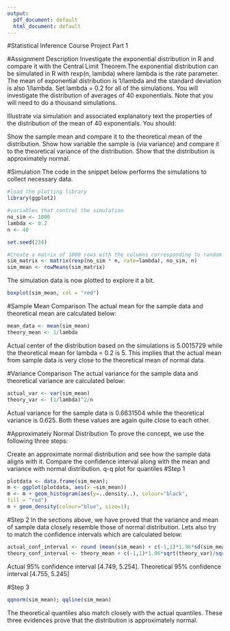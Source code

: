 ---
output:
  pdf_document: default
  html_document: default
---
#Statistical Inference Course Project Part 1

#Assignment Description
Investigate the exponential distribution in R and compare it with the Central Limit Theorem.The exponential distribution can be simulated in R with rexp(n, lambda) where lambda is the rate parameter. The mean of exponential distribution is 1/lambda and the standard deviation is also 1/lambda. Set lambda = 0.2 for all of the simulations. You will investigate the distribution of averages of 40 exponentials. Note that you will need to do a thousand simulations.

Illustrate via simulation and associated explanatory text the properties of the distribution of the mean of 40 exponentials. You should:

Show the sample mean and compare it to the theoretical mean of the distribution.
Show how variable the sample is (via variance) and compare it to the theoretical variance of the distribution.
Show that the distribution is approximately normal.

#Simulation
The code in the snippet below performs the simulations to collect necessary data.
```{r}
#load the plotting library
library(ggplot2)

#variables that control the simulation
no_sim <- 1000
lambda <- 0.2
n <- 40

set.seed(234)

#Create a matrix of 1000 rows with the columns corresponding to random simulation 40 times
sim_matrix <- matrix(rexp(no_sim * n, rate=lambda), no_sim, n)
sim_mean <- rowMeans(sim_matrix)
```
The simulation data is now plotted to explore it a bit.
```{r}
boxplot(sim_mean, col = "red")
```
#Sample Mean Comparison
The actual mean for the sample data and theoretical mean are calculated below:
```{r}
mean_data <- mean(sim_mean)
theory_mean <- 1/lambda
```
Actual center of the distribution based on the simulations is 5.0015729 while the theoretical mean for lambda = 0.2 is 5. This implies that the actual mean from sample data is very close to the theoretical mean of normal data.

#Variance Comparison
The actual variance for the sample data and theoretical variance are calculated below:
```{r}
actual_var <- var(sim_mean)
theory_var <- (1/lambda)^2/n
```
Actual variance for the sample data is 0.6631504 while the theoretical variance is 0.625. Both these values are again quite close to each other.

#Approximately Normal Distribution
To prove the concept, we use the following three steps:

Create an approximate normal distribution and see how the sample data aligns with it.
Compare the confidence interval along with the mean and variance with normal distribution.
q-q plot for quantiles
#Step 1
```{r}
plotdata <- data.frame(sim_mean);
m <- ggplot(plotdata, aes(x =sim_mean))
m <- m + geom_histogram(aes(y=..density..), colour="black",
fill = "red")
m + geom_density(colour="blue", size=1);
```
#Step 2
In the sections above, we have proved that the variance and mean of sample data closely resemble those of normal distribution. Lets also try to match the confidence intervals which are calculated below:
```{r}
actual_conf_interval <- round (mean(sim_mean) + c(-1,1)*1.96*sd(sim_mean)/sqrt(n),3)
theory_conf_interval <- theory_mean + c(-1,1)*1.96*sqrt(theory_var)/sqrt(n);
```
Actual 95% confidence interval [4.749, 5.254]. Theoretical 95% confidence interval [4.755, 5.245]

#Step 3
```{r}
qqnorm(sim_mean); qqline(sim_mean)
```
The theoretical quantiles also match closely with the actual quantiles. These three evidences prove that the distribution is approximately normal.